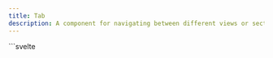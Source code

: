 ```yaml
---
title: Tab
description: A component for navigating between different views or sections of related content.
---
```


<Tabs>
  <TabItem label="Preview">
    <TabPreview client:load />
  </TabItem>
  <TabItem label="Usage">
    ```svelte
    <script lang="ts">
      import { Button, Tab, Card } from "@dxdns/feflow"
      import { fade, fly } from "svelte/transition"

      let activeTab = $state({
        tab1: "1",
        tab2: "1",
        tab3: "1",
        tab4: "1",
        tab5: "1"
      })

      const tabs = Array.from({ length: 10 }, (_, i) => {
        const id = (i + 1).toString()
        return {
          id,
          label: `label${id}`,
          content: `test${id}`,
          ...(i === 0 && { icon: "&#9734;" })
        }
      })

      function handle(tab: keyof typeof activeTab, id: string) {
        activeTab[tab] = id
      }
    </script>

    {#snippet content(isActive: boolean, content: any)}
      <Tab.Panel
        {isActive}
        transition={{
          in: [fly, { x: 300, duration: 400 }],
          out: [fade, { duration: 300 }]
        }}
      >
        {content}
      </Tab.Panel>
    {/snippet}

    {#snippet icon(s: string)}
      <span style="font-size: 20px;">{@html s}</span>
    {/snippet}

    <div style="max-width:500px; margin: 3rem auto;">
      <Card>
        <Tab id="tab1">
          <Tab.List scrollable={false} lineStyle={{ color: "green" }}>
            {#each tabs.slice(0, 2) as tab}
              <Button
                id={tab.id}
                title={tab.label}
                variant="text"
                style="flex:1;"
                onclick={() => {
                  handle("tab1", tab.id)
                }}
              >
                {#if tab.icon}
                  {@render icon(tab.icon)}
                {/if}
                {tab.label}
              </Button>
            {/each}
          </Tab.List>

          {#each tabs as tab}
            {@render content(activeTab.tab1 === tab.id, tab.content)}
          {/each}
        </Tab>
      </Card>

      <Tab id="tab2" style="background: transparent;">
        <Tab.List hoverFollower>
          {#each tabs as tab}
            <Button
              id={tab.id}
              title={tab.label}
              variant="text"
              style="flex:1;"
              onclick={() => {
                handle("tab2", tab.id)
              }}
            >
              {#if tab.icon}
                {@render icon(tab.icon)}
              {/if}
              {tab.label}
            </Button>
          {/each}
        </Tab.List>

        {#each tabs as tab}
          {@render content(activeTab.tab2 === tab.id, tab.content)}
        {/each}
      </Tab>
    </div>
    ```
  </TabItem>
</Tabs>